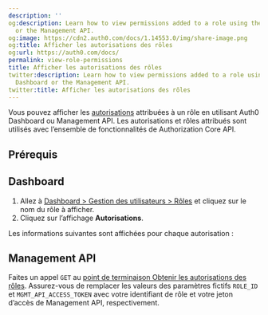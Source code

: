 ```yaml
---
description: ''
og:description: Learn how to view permissions added to a role using the Auth0 Dashboard
  or the Management API.
og:image: https://cdn2.auth0.com/docs/1.14553.0/img/share-image.png
og:title: Afficher les autorisations des rôles
og:url: https://auth0.com/docs/
permalink: view-role-permissions
title: Afficher les autorisations des rôles
twitter:description: Learn how to view permissions added to a role using the Auth0
  Dashboard or the Management API.
twitter:title: Afficher les autorisations des rôles
---
```


Vous pouvez afficher les [autorisations](/rbac) attribuées à un rôle en utilisant Auth0 Dashboard ou Management API. Les autorisations et rôles attribués sont utilisés avec l’ensemble de fonctionnalités de Authorization Core API.

## Prérequis



## Dashboard

1. Allez à [Dashboard > Gestion des utilisateurs > Rôles](%24%7Bmanage_url%7D/#/roles) et cliquez sur le nom du rôle à afficher.
2. Cliquez sur l’affichage **Autorisations**.

Les informations suivantes sont affichées pour chaque autorisation :

## Management API

Faites un appel `GET` au [point de terminaison Obtenir les autorisations des rôles](https://auth0.com/docs/api/management/v2#!/Roles/get_role_permission). Assurez-vous de remplacer les valeurs des paramètres fictifs `ROLE_ID` et `MGMT_API_ACCESS_TOKEN` avec votre identifiant de rôle et votre jeton d’accès de Management API, respectivement.